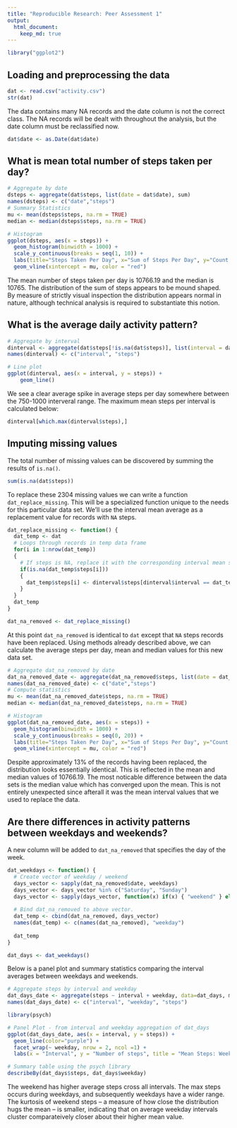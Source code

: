 ```yaml
---
title: "Reproducible Research: Peer Assessment 1"
output: 
  html_document:
    keep_md: true
---
```

```r
library("ggplot2")
```

## Loading and preprocessing the data
```r
dat <- read.csv("activity.csv")
str(dat)
```
The data contains many NA records and the date column is not the correct class. The NA records will be dealt with throughout the analysis, but the date column must be reclassified now.

```r
dat$date <- as.Date(dat$date)
```

## What is mean total number of steps taken per day?
```r
# Aggregate by date
dsteps <- aggregate(dat$steps, list(date = dat$date), sum)
names(dsteps) <- c("date","steps")
# Summary Statistics
mu <- mean(dsteps$steps, na.rm = TRUE)
median <- median(dsteps$steps, na.rm = TRUE)

# Histogram
ggplot(dsteps, aes(x = steps)) + 
  geom_histogram(binwidth = 1000) + 
  scale_y_continuous(breaks = seq(1, 10)) +
  labs(title="Steps Taken Per Day", x="Sum of Steps Per Day", y="Count of Steps Per Day") +
  geom_vline(xintercept = mu, color = "red") 
```

The mean number of steps taken per day is 10766.19 and the median is 10765. The distribution of the sum of steps appears to be mound shaped. By measure of strictly visual inspection the distribution appears normal in nature, although technical analysis is required to substantiate this notion.

## What is the average daily activity pattern?
```r
# Aggregate by interval
dinterval <- aggregate(dat$steps[!is.na(dat$steps)], list(interval = dat$interval[!is.na(dat$steps)]), mean)
names(dinterval) <- c("interval", "steps")

# Line plot
ggplot(dinterval, aes(x = interval, y = steps)) +
    geom_line()
```

We see a clear average spike in average steps per day somewhere between the 750-1000 interveral range. The maximum mean steps per interval is calculated below:
```r
dinterval[which.max(dinterval$steps),]
```

## Imputing missing values
The total number of missing values can be discovered by summing the results of `is.na()`.
```r
sum(is.na(dat$steps))
```

To replace these 2304 missing values we can write a function `dat_replace_missing`. This will be a specialized function unique to the needs for this particular data set. We'll use the interval mean average as a replacement value for records with `NA` steps.
```r
dat_replace_missing <- function() {
  dat_temp <- dat
  # Loops through records in temp data frame
  for(i in 1:nrow(dat_temp))
  {
    # If steps is NA, replace it with the corresponding interval mean steps
    if(is.na(dat_temp$steps[i]))
    {
      dat_temp$steps[i] <- dinterval$steps[dinterval$interval == dat_temp$interval[i]]
    }
  }
  dat_temp
}

dat_na_removed <- dat_replace_missing()
```

At this point `dat_na_removed` is identical to `dat` except that `NA` steps records have been replaced. Using methods already described above, we can calculate the average steps per day, mean and median values for this new data set.

```r
# Aggregate dat_na_removed by date
dat_na_removed_date <- aggregate(dat_na_removed$steps, list(date = dat_na_removed$date), sum)
names(dat_na_removed_date) <- c("date","steps")
# Compute statistics
mu <- mean(dat_na_removed_date$steps, na.rm = TRUE)
median <- median(dat_na_removed_date$steps, na.rm = TRUE)

# Histogram
ggplot(dat_na_removed_date, aes(x = steps)) + 
  geom_histogram(binwidth = 1000) + 
  scale_y_continuous(breaks = seq(0, 20)) +
  labs(title="Steps Taken Per Day", x="Sum of Steps Per Day", y="Count of Steps Per Day") +
  geom_vline(xintercept = mu, color = "red") 

```

Despite approximately 13% of the records having been replaced, the distribution looks essentially identical. This is reflected in the mean and median values of 10766.19. The most noticable difference between the data sets is the median value which has converged upon the mean. This is not entirely unexpected since afterall it was the mean interval values that we used to replace the data.

## Are there differences in activity patterns between weekdays and weekends?

A new column will be added to `dat_na_removed` that specifies the day of the week.

```r
dat_weekdays <- function() {
  # Create vector of weekday / weekend
  days_vector <- sapply(dat_na_removed$date, weekdays)
  days_vector <- days_vector %in% c("Saturday", "Sunday")
  days_vector <- sapply(days_vector, function(x) if(x) { "weekend" } else { "weekday" })
  
  # Bind dat_na_removed to above vector. 
  dat_temp <- cbind(dat_na_removed, days_vector)
  names(dat_temp) <- c(names(dat_na_removed), "weekday")
  
  dat_temp
}

dat_days <- dat_weekdays()
```

Below is a panel plot and summary statistics comparing the interval averages between weekdays and weekends.
```r
# Aggregate steps by interval and weekday 
dat_days_date <- aggregate(steps ~ interval + weekday, data=dat_days, mean)
names(dat_days_date) <- c("interval", "weekday", "steps")
```

```r
library(psych)
```

```r
# Panel Plot - from interval and weekday aggregation of dat_days
ggplot(dat_days_date, aes(x = interval, y = steps)) +
  geom_line(color="purple") +
  facet_wrap(~ weekday, nrow = 2, ncol =1) + 
  labs(x = "Interval", y = "Number of steps", title = "Mean Steps: Weekdays vs. Weekends")

# Summary table using the psych library
describeBy(dat_days$steps, dat_days$weekday)
```

The weekend has higher average steps cross all intervals. The max steps occurs during weekdays, and subsequently weekdays have a wider range. The kurtosis of weekend steps -- a measure of how close the distribution hugs the mean -- is smaller, indicating that on average weekday intervals cluster comparateively closer about their higher mean value.
